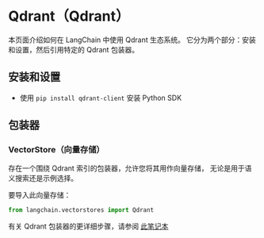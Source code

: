 # Qdrant（Qdrant）

本页面介绍如何在 LangChain 中使用 Qdrant 生态系统。
它分为两个部分：安装和设置，然后引用特定的 Qdrant 包装器。

## 安装和设置
- 使用 `pip install qdrant-client` 安装 Python SDK
## 包装器

### VectorStore（向量存储）

存在一个围绕 Qdrant 索引的包装器，允许您将其用作向量存储，
无论是用于语义搜索还是示例选择。

要导入此向量存储：
```python
from langchain.vectorstores import Qdrant
```

有关 Qdrant 包装器的更详细步骤，请参阅 [此笔记本](/docs/modules/data_connection/vectorstores/integrations/qdrant.html)
